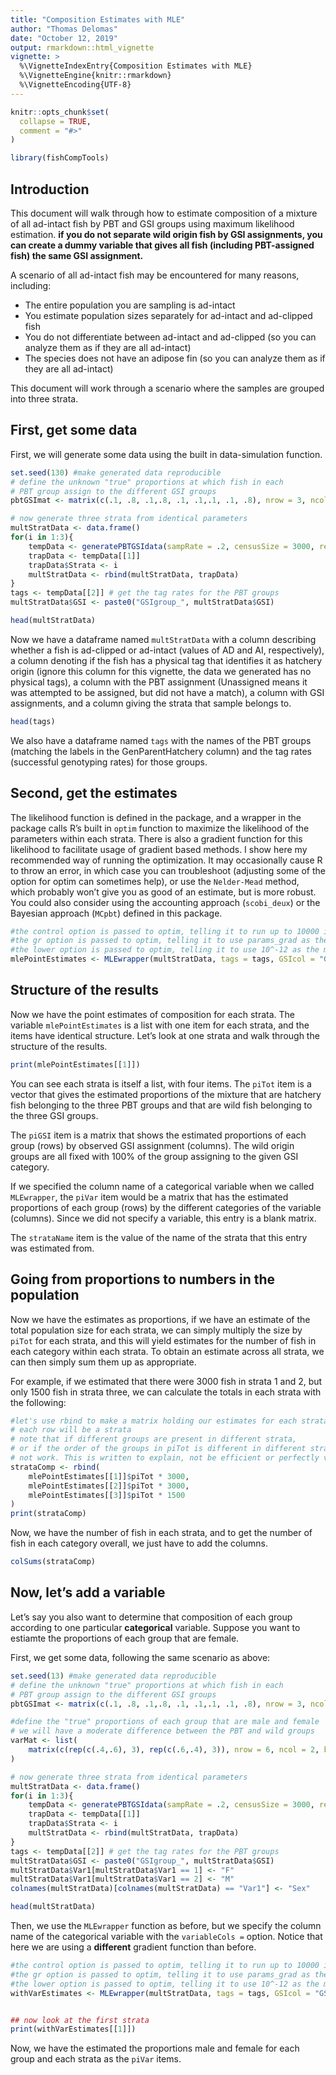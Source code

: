 ```yaml
---
title: "Composition Estimates with MLE"
author: "Thomas Delomas"
date: "October 12, 2019"
output: rmarkdown::html_vignette
vignette: >
  %\VignetteIndexEntry{Composition Estimates with MLE}
  %\VignetteEngine{knitr::rmarkdown}
  %\VignetteEncoding{UTF-8}
---
```


```r
knitr::opts_chunk$set(
  collapse = TRUE,
  comment = "#>"
)
```

```r
library(fishCompTools)
```

## Introduction
This document will walk through how to estimate composition of a mixture of all ad-intact fish by PBT and GSI groups using maximum likelihood estimation. **if you do not separate wild origin fish by GSI assignments, you can create a dummy variable that gives all fish  (including PBT-assigned fish) the same GSI assignment.**


A scenario of all ad-intact fish may be encountered for many reasons, including:

* The entire population you are sampling is ad-intact
* You estimate population sizes separately for ad-intact and ad-clipped fish
* You do not differentiate between ad-intact and ad-clipped (so you can analyze them as if they are all ad-intact)
* The species does not have an adipose fin (so you can analyze them as if they are all ad-intact)

This document will work through a scenario where the samples are grouped into three strata.

## First, get some data
First, we will generate some data using the built in data-simulation function.

```r
set.seed(130) #make generated data reproducible
# define the unknown "true" proportions at which fish in each
# PBT group assign to the different GSI groups
pbtGSImat <- matrix(c(.1, .8, .1,.8, .1, .1,.1, .1, .8), nrow = 3, ncol = 3, byrow = TRUE)

# now generate three strata from identical parameters
multStratData <- data.frame()
for(i in 1:3){
	tempData <- generatePBTGSIdata(sampRate = .2, censusSize = 3000, relSizePBTgroups = c(1,2,3), tagRates = c(.8, .85,.9), physTagRates = 0, true_clipped = 0, true_noclip_H = .4, true_wild = .6, relSizeGSIgroups = c(1,2,1), PBT_GSI_calls = pbtGSImat)
	trapData <- tempData[[1]]
	trapData$Strata <- i
	multStratData <- rbind(multStratData, trapData)
}
tags <- tempData[[2]] # get the tag rates for the PBT groups
multStratData$GSI <- paste0("GSIgroup_", multStratData$GSI)

head(multStratData)
```

Now we have a dataframe named `multStratData` with a column describing whether a fish is ad-clipped or ad-intact (values of AD and AI, respectively), a column denoting if the fish has a physical tag that identifies it as hatchery origin (ignore this column for this vignette, the data we generated has no physical tags), a column with the PBT assignment (Unassigned means it was attempted to be assigned, but did not have a match), a column with GSI assignments, and a column giving the strata that sample belongs to.

```r
head(tags)
```

We also have a dataframe named `tags` with the names of the PBT groups (matching the labels in the GenParentHatchery column) and the tag rates (successful genotyping rates) for those groups. 

## Second, get the estimates
The likelihood function is defined in the package, and a wrapper in the package calls R's built in `optim` function to maximize the likelihood of the parameters within each strata. There is also a gradient function for this likelihood to facilitate usage of gradient based methods. I show here my recommended way of running the optimization. It may occasionally cause R to throw an error, in which case you can troubleshoot (adjusting some of the option for optim can sometimes help), or use the `Nelder-Mead` method, which probably won't give you as good of an estimate, but is more robust. You could also consider using the accounting approach (`scobi_deux`) or the Bayesian approach (`MCpbt`) defined in this package.


```r
#the control option is passed to optim, telling it to run up to 10000 iterations
#the gr option is passed to optim, telling it to use params_grad as the gradient function
#the lower option is passed to optim, telling it to use 10^-12 as the minimum value to try for any parameter
mlePointEstimates <- MLEwrapper(multStratData, tags = tags, GSIcol = "GSI", PBTcol = "GenParentHatchery", strataCol = "Strata", adFinCol = "AdClip", AI = TRUE, optimMethod = "L-BFGS-B", variableCols = NULL, gr = params_grad, lower=10^-12, control = list(maxit=10000))
```

## Structure of the results
Now we have the point estimates of composition for each strata. The variable `mlePointEstimates` is a list with one item for each strata, and the items have identical structure. Let's look at one strata and walk through the structure of the results.
```r
print(mlePointEstimates[[1]])
```

You can see each strata is itself a list, with four items. The `piTot` item is a vector that gives the estimated proportions of the mixture that are hatchery fish belonging to the three PBT groups and that are wild fish belonging to the three GSI groups.

The `piGSI` item is a matrix that shows the estimated proportions of each group (rows) by observed GSI assignment (columns). The wild origin groups are all fixed with 100% of the group assigning to the given GSI category. 

If we specified the column name of a categorical variable when we called `MLEwrapper`, the `piVar` item would be a matrix that has the estimated proportions of each group (rows) by the different categories of the variable (columns). Since we did not specify a variable, this entry is a blank matrix.

The `strataName` item is the value of the name of the strata that this entry was estimated from.

## Going from proportions to numbers in the population

Now we have the estimates as proportions, if we have an estimate of the total population size for each strata, we can simply multiply the size by `piTot` for each strata, and this will yield estimates for the number of fish in each category within each strata. To obtain an estimate across all strata, we can then simply sum them up as appropriate.

For example, if we estimated that there were 3000 fish in strata 1 and 2, but only 1500 fish in strata three, we can calculate the totals in each strata with the following:

```r
#let's use rbind to make a matrix holding our estimates for each strata
# each row will be a strata
# note that if different groups are present in different strata,
# or if the order of the groups in piTot is different in different strata, the below code will
# not work. This is written to explain, not be efficient or perfectly versatile.
strataComp <- rbind(
	mlePointEstimates[[1]]$piTot * 3000,
	mlePointEstimates[[2]]$piTot * 3000,
	mlePointEstimates[[3]]$piTot * 1500
)
print(strataComp)
```
Now, we have the number of fish in each strata, and to get the number of fish in each category overall, we just have to add the columns.

```r
colSums(strataComp)
```


## Now, let's add a variable

Let's say you also want to determine that composition of each group according to one particular **categorical** variable. Suppose you want to estiamte the proportions of each group that are female.

First, we get some data, following the same scenario as above:

```r
set.seed(13) #make generated data reproducible
# define the unknown "true" proportions at which fish in each
# PBT group assign to the different GSI groups
pbtGSImat <- matrix(c(.1, .8, .1,.8, .1, .1,.1, .1, .8), nrow = 3, ncol = 3, byrow = TRUE)

#define the "true" proportions of each group that are male and female
# we will have a moderate difference between the PBT and wild groups
varMat <- list(
	matrix(c(rep(c(.4,.6), 3), rep(c(.6,.4), 3)), nrow = 6, ncol = 2, byrow = TRUE)
)

# now generate three strata from identical parameters
multStratData <- data.frame()
for(i in 1:3){
	tempData <- generatePBTGSIdata(sampRate = .2, censusSize = 3000, relSizePBTgroups = c(1,2,3), tagRates = c(.8, .85,.9), physTagRates = 0, true_clipped = 0, true_noclip_H = .4, true_wild = .6, relSizeGSIgroups = c(1,2,1), PBT_GSI_calls = pbtGSImat, varMatList = varMat)
	trapData <- tempData[[1]]
	trapData$Strata <- i
	multStratData <- rbind(multStratData, trapData)
}
tags <- tempData[[2]] # get the tag rates for the PBT groups
multStratData$GSI <- paste0("GSIgroup_", multStratData$GSI)
multStratData$Var1[multStratData$Var1 == 1] <- "F"
multStratData$Var1[multStratData$Var1 == 2] <- "M"
colnames(multStratData)[colnames(multStratData) == "Var1"] <- "Sex"

head(multStratData)
```

Then, we use the `MLEwrapper` function as before, but we specify the column name of the categorical variable with the `variableCols = ` option. Notice that here we are using a **different** gradient function than before.

```r
#the control option is passed to optim, telling it to run up to 10000 iterations
#the gr option is passed to optim, telling it to use params_grad as the gradient function
#the lower option is passed to optim, telling it to use 10^-12 as the minimum value to try for any parameter
withVarEstimates <- MLEwrapper(multStratData, tags = tags, GSIcol = "GSI", PBTcol = "GenParentHatchery", strataCol = "Strata", adFinCol = "AdClip", AI = TRUE, optimMethod = "L-BFGS-B", variableCols = "Sex", gr=params_grad_var, lower = 10^-12, control = list(maxit=10000))


## now look at the first strata
print(withVarEstimates[[1]])
```

Now, we have the estimated the proportions male and female for each group and each strata as the `piVar` items.
